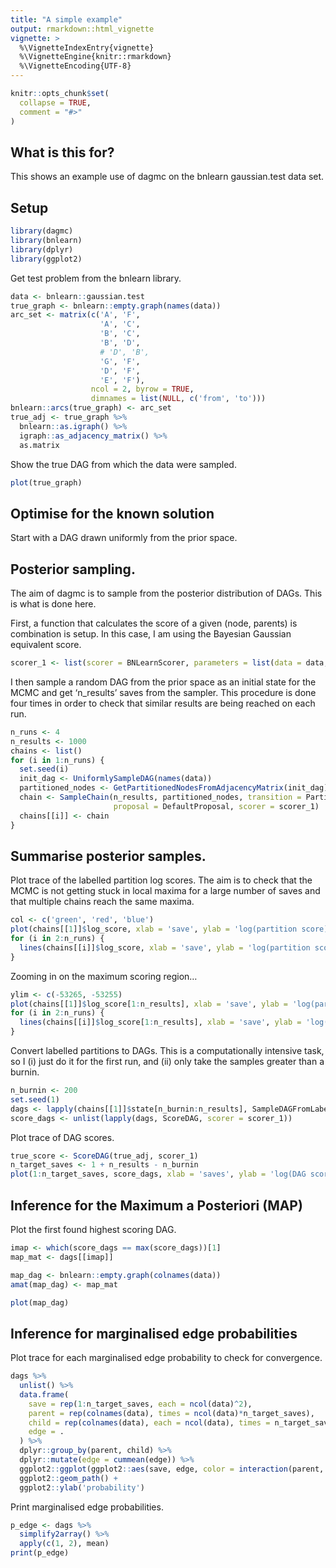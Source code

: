 ```yaml
---
title: "A simple example"
output: rmarkdown::html_vignette
vignette: >
  %\VignetteIndexEntry{vignette}
  %\VignetteEngine{knitr::rmarkdown}
  %\VignetteEncoding{UTF-8}
---
```


```r
knitr::opts_chunk$set(
  collapse = TRUE,
  comment = "#>"
)
```

## What is this for?

This shows an example use of dagmc on the bnlearn gaussian.test data set. 

## Setup

```r
library(dagmc)
library(bnlearn)
library(dplyr)
library(ggplot2)
```

Get test problem from the bnlearn library.

```r
data <- bnlearn::gaussian.test
true_graph <- bnlearn::empty.graph(names(data))
arc_set <- matrix(c('A', 'F', 
                    'A', 'C', 
                    'B', 'C', 
                    'B', 'D',
                    # 'D', 'B',
                    'G', 'F',
                    'D', 'F',
                    'E', 'F'),
                  ncol = 2, byrow = TRUE,
                  dimnames = list(NULL, c('from', 'to')))
bnlearn::arcs(true_graph) <- arc_set
true_adj <- true_graph %>% 
  bnlearn::as.igraph() %>%
  igraph::as_adjacency_matrix() %>%
  as.matrix
```

Show the true DAG from which the data were sampled.

```R
plot(true_graph)
```

## Optimise for the known solution

Start with a DAG drawn uniformly from the prior space.

## Posterior sampling.

The aim of dagmc is to sample from the posterior distribution of DAGs. This is
what is done here.

First, a function that calculates the score of a given (node, parents) is combination
is setup. In this case, I am using the Bayesian Gaussian equivalent score.

```r
scorer_1 <- list(scorer = BNLearnScorer, parameters = list(data = data, type = 'bge'))
```

I then sample a random DAG from the prior space as an initial state for the MCMC
and get 'n_results' saves from the sampler. This procedure is done four times
in order to check that similar results are being reached on each run.

```r
n_runs <- 4
n_results <- 1000
chains <- list()
for (i in 1:n_runs) {
  set.seed(i)
  init_dag <- UniformlySampleDAG(names(data))
  partitioned_nodes <- GetPartitionedNodesFromAdjacencyMatrix(init_dag)
  chain <- SampleChain(n_results, partitioned_nodes, transition = PartitionMCMC,
                       proposal = DefaultProposal, scorer = scorer_1)
  chains[[i]] <- chain
}
```

## Summarise posterior samples.

Plot trace of the labelled partition log scores. The aim is to check that the 
MCMC is not getting stuck in local maxima for a large number of saves and that 
multiple chains reach the same maxima.

```r
col <- c('green', 'red', 'blue')
plot(chains[[1]]$log_score, xlab = 'save', ylab = 'log(partition score)', type = 'l')
for (i in 2:n_runs) {
  lines(chains[[i]]$log_score, xlab = 'save', ylab = 'log(partition score)', type = 'l', col = col[i-1])
}
```

Zooming in on the maximum scoring region...

```R
ylim <- c(-53265, -53255)
plot(chains[[1]]$log_score[1:n_results], xlab = 'save', ylab = 'log(partition score)', type = 'l', ylim = ylim)
for (i in 2:n_runs) {
  lines(chains[[i]]$log_score[1:n_results], xlab = 'save', ylab = 'log(partition score)', type = 'l', col = col[i-1], ylim = ylim)
}
```

Convert labelled partitions to DAGs. This is a computationally intensive task, 
so I (i) just do it for the first run, and (ii) only take the samples greater 
than a burnin.

```r
n_burnin <- 200
set.seed(1)
dags <- lapply(chains[[1]]$state[n_burnin:n_results], SampleDAGFromLabelledPartition, scorer = scorer_1)
score_dags <- unlist(lapply(dags, ScoreDAG, scorer = scorer_1))
```

Plot trace of DAG scores.

```r
true_score <- ScoreDAG(true_adj, scorer_1)
n_target_saves <- 1 + n_results - n_burnin
plot(1:n_target_saves, score_dags, xlab = 'saves', ylab = 'log(DAG score)', type = 'l')
```

## Inference for the Maximum a Posteriori (MAP)

Plot the first found highest scoring DAG.

```r
imap <- which(score_dags == max(score_dags))[1]
map_mat <- dags[[imap]]

map_dag <- bnlearn::empty.graph(colnames(data))
amat(map_dag) <- map_mat

plot(map_dag)
```

## Inference for marginalised edge probabilities 

Plot trace for each marginalised edge probability to check for convergence.

```r
dags %>%
  unlist() %>%
  data.frame(
    save = rep(1:n_target_saves, each = ncol(data)^2),
    parent = rep(colnames(data), times = ncol(data)*n_target_saves),
    child = rep(colnames(data), each = ncol(data), times = n_target_saves),
    edge = .
  ) %>%
  dplyr::group_by(parent, child) %>%
  dplyr::mutate(edge = cummean(edge)) %>%
  ggplot2::ggplot(ggplot2::aes(save, edge, color = interaction(parent, child))) +
  ggplot2::geom_path() +
  ggplot2::ylab('probability')
```

Print marginalised edge probabilities.

```r
p_edge <- dags %>%
  simplify2array() %>%
  apply(c(1, 2), mean)
print(p_edge)
```